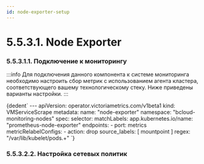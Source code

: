 ```yaml
---
id: node-exporter-setup
---
```


# 5.5.3.1. Node Exporter
### 5.5.3.1.1. Подключение к мониторингу
:::info
Для подключения данного компонента к системе мониторинга необходимо настроить сбор метрик с использованием агента кластера, соответствующего вашему технологическому стеку. Ниже приведены варианты настройки.
:::


<Tabs>
    <TabItem value='VictoriaMetrics'>
        <CodeBlock language="bash">
          {dedent`
            ---
            apiVersion: operator.victoriametrics.com/v1beta1
            kind: VMServiceScrape
            metadata:
              name: "node-exporter"
              namespace: "bcloud-monitoring-nodes"
            spec:
              selector:
                matchLabels:
                  app.kubernetes.io/name: "prometheus-node-exporter"
              endpoints:
              - port: metrics
                metricRelabelConfigs:
                  - action: drop
                    source_labels: [ mountpoint ]
                    regex: "/var/lib/kubelet/pods.+"
          `}
        </CodeBlock>
    </TabItem>
</Tabs>

### 5.5.3.2.2. Настройка сетевых политик

